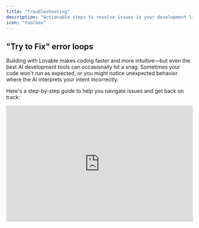 ```yaml
---
title: "Troubleshooting"
description: "Actionable steps to resolve issues in your development lifecycle."
icon: "toolbox"
---
```


## "Try to Fix" error loops

Building with Lovable makes coding faster and more intuitive—but even the best AI development tools can occasionally hit a snag. Sometimes your code won't run as expected, or you might notice unexpected behavior where the AI interprets your intent incorrectly.

Here's a step-by-step guide to help you navigate issues and get back on track:

<iframe width="100%" height="315" src="https://www.youtube.com/embed/0W8bsbHh2p8?si=p4kWhkdu0PEbgGXm" title="YouTube video player" frameborder="0" allow="accelerometer; autoplay; clipboard-write; encrypted-media; gyroscope; picture-in-picture; web-share" referrerpolicy="strict-origin-when-cross-origin" allowfullscreen />

<Steps>
  <Step title="Use the Try to Fix Button First">
    Click the **Try to Fix** button when an error shows up. Lovable will scan your logs, detect the issue, and attempt a quick fix. It's your fastest first move. If that doesn't work, it's time to dig deeper.
  </Step>
  <Step title="Diagnose Unexpected Behavior">
    Your code may run without errors but not behave as intended. That's **unexpected behavior**—harder to spot and harder to fix. Try this:

    - **Review your original prompt** to confirm your instructions.
    - **Break it down**: Check individual components and logic.
    - **Add visuals**: Use screenshots to clarify what went wrong.
  </Step>
  <Step title="Write More Effective Prompts">
    Clear, structured prompts lead to better results. Use this format:

    1. **Project Overview** – What are you building?
    2. **Page Structure** – List key pages/components.
    3. **Navigation Logic** – Describe user flow.
    4. **Visual Aids** – Upload wireframes or screenshots.
    5. **Implementation Steps** – Lay out the build order.
  </Step>
  <Step title="Build in Logical Order">
    Structure matters. Follow this recommended flow:

    1. Create layout and pages.
    2. Connect Supabase or your backend.
    3. Set up authentication and user roles.
    4. Plan and organize feature logic.
    5. Prompt Lovable to implement features.
  </Step>
  <Step title="Use Chat-Only Mode for Clarity">
    When unsure, switch to **Chat-Only Mode**:

    - Ask Lovable to **analyze your project state**.
    - Request a **recap of attempted solutions**.
    - Prompt for **new directions** to solve persistent problems.
  </Step>
  <Step title="If You're Still Stuck: Advanced Tactics">
    Still no luck? Try this:

    - **Be exact** – Describe the bug and your expectations clearly.
    - **Use images** – Screenshots or videos help illustrate problems.
    - **Ask directly** – "What else can we try?"
    - **Rollback** – Restore to a working version and rebuild incrementally.
  </Step>
</Steps>

## What's Going Wrong? Common Troubleshooting Areas

Troubleshooting generally falls into these categories:

1. **UI or Layout Glitches**
2. **API or Backend Issues**
3. **Prompt Misinterpretations**
4. **AI Unresponsiveness or Misbehavior**
5. **Platform or Integration Errors**

Use the accordions below to identify specific issues and actions:

### General issues

<AccordionGroup>
  <Accordion title="Need a fast diagnosis?">
    Jump into Chat-Only Mode and type: "Something's off. Can you walk me through what's happening and what you've tried?"
  </Accordion>
  <Accordion title="UI or Layout Problems">
    - Check component hierarchy and styles.
    - Use screenshots to explain visual bugs.
    - Prompt Lovable with: "Why is this element misaligned? Fix it."
  </Accordion>
  <Accordion title="API & Backend Issues">
    - Ensure your API schema is current.
    - Validate environment variables and credentials.
    - Ask Lovable: "What methods are being used in this call?"
  </Accordion>
  <Accordion title="When completely stuck">
    - Prompt: "Take a step back. Analyze the error and suggest a different approach."
    - Break the task into smaller parts.
    - Use the revert button if errors persist.
  </Accordion>
  <Accordion title="Loading errors">
    This should not happen.

    #### **Common Loading Issues**

    - **Infinite loading:** The project gets stuck in a loading state
    - **Preview not updating:** Changes don't appear in the preview window
    - **Error screen:** Red error messages appear instead of your app
    - **Blank screen:** The preview window shows nothing

    #### **Troubleshooting Steps**

    1. Refresh the browser window and try again
    2. Check for console errors (use Dev Mode)
    3. Look for syntax errors in your code
    4. Check if your app has an infinite loop
    5. Ensure your index file exports a valid React component
    6. Make sure your app has a proper routing configuration

    **Quick fix for blank screens:**

    <Info>
      Often, a blank screen is caused by an error in your root component or routing configuration. Check for errors in your console and fix any syntax or import issues.
    </Info>
    Please report it to the support team.
  </Accordion>
  <Accordion title="Code sandbox error">
    This should not happen. Please report it to the support team.
  </Accordion>
  <Accordion title="Not found preview or spinning up sandbox">
    Try a hard refresh. If unresolved, contact support.
  </Accordion>
  <Accordion title="Dependency Issues">
    #### **Common Dependency Problems**

    - **Module not found:** Package not installed or import path incorrect
    - **Version conflicts:** Incompatible versions of related packages
    - **Peer dependency warnings:** Missing or incompatible peer dependencies
    - **Duplicate packages:** Multiple versions of the same package
    - **Build errors:** Package doesn't support your environment

    #### **Solutions for Dependency Issues**

    1. Install missing packages using the `<lov-add-dependency>` command
    2. Check for typos in import statements
    3. Verify the package name and version in package.json
    4. Install peer dependencies when prompted
    5. Check for compatibility with your React and TypeScript versions
    6. Look for alternative packages if one doesn't work well

    #### **Working with shadcn/ui**

    Lovable comes with shadcn/ui pre-installed. Remember that:

    - shadcn/ui components are imported from `@/components/ui/`
    - You can use all components in the shadcn/ui documentation
    - Don't modify the shadcn/ui component files directly
    - Create wrapper components if you need custom behavior
  </Accordion>
  <Accordion title="Page Navigation">
    #### **Common Navigation Problems**

    - **Page not found:** Routes not properly configured
    - **Navigation fails:** Links not working correctly
    - **Full page reloads:** Using `<a>` instead of React Router's `<Link>`
    - **Parameters not accessible:** Route params not being extracted
    - **Nested routes issues:** Problems with nested route definitions

    #### **How to Fix Navigation Issues**

    1. Verify that all routes are correctly defined in your router configuration
    2. Use `<Link>` from react-router-dom instead of `<a>` tags
    3. Check path spellings in your route definitions
    4. For dynamic routes, ensure parameters are correctly defined with `:paramName`
    5. Use `useParams()` to access route parameters
    6. For programmatic navigation, use `useNavigate()` hook

    #### **Navigation Best Practices**

    - Organize routes logically based on your application structure
    - Consider using lazy loading for routes to improve performance
    - Add proper error handling for invalid routes (404 pages)
    - Use `useLocation()` to read query parameters
    - Implement route guards for protected routes if needed
  </Accordion>
</AccordionGroup>

### AI Reliability

<AccordionGroup>
  <Accordion title="Avoiding AI mistakes in prompt engineering">
    - Keep prompts clear and structured.
    - Use reverse meta prompting.
    - Test in Chat-Only Mode before applying big changes.
  </Accordion>
  <Accordion title="AI not responding">
    This shouldn't happen. Please report it to the support team.
  </Accordion>
  <Accordion title="Persistent Fix error loops">
    Adjust your prompt to help the AI understand your goal or ask for step-by-step debugging help.
  </Accordion>
  <Accordion title="Refactor broke everything">
    Make small, incremental changes. If the issue persists, roll back to a stable version or debug in chat.
  </Accordion>
  <Accordion title="Error loops, hallucinations, or broken logic">
    Revert to a stable version and provide more context in your next prompt. Use visual editor or attach a knowledge file.
  </Accordion>
  <Accordion title="AI not doing changes">
    The AI might be editing the wrong files or misinterpreting. Be very specific or edit manually.
  </Accordion>
  <Accordion title="Chat mode not responding or incomplete">
    This was fixed by engineering. Please report if it happens again.
  </Accordion>
  <Accordion title="Unexpected Crashes, Errors, or Loops">
    - Don't retry the same prompt. Simplify or rephrase.
    - Ask: "What fixes have we already tried?"
    - Rebuild from a previous working state.
  </Accordion>
</AccordionGroup>

### Core functionalities

<AccordionGroup>
  <Accordion title="Preview is white">
    - Likely a runtime error. Check browser console logs.
    - Use chat to troubleshoot.
    - Try a hard refresh or revert.
  </Accordion>
  <Accordion title="Rollback fails">
    Report to the support team if you can't revert your project.
  </Accordion>
  <Accordion title="Unpublish or deactivate projects">
    This action isn't currently supported.
  </Accordion>
  <Accordion title="Kicked out of project">
    This issue has been resolved. Report it if it recurs.
  </Accordion>
  <Accordion title="Remix doesn't work (no Supabase connection)">
    Shouldn't happen. Contact support.
  </Accordion>
  <Accordion title="Loading profile error">
    Shouldn't happen. Report to the support team.
  </Accordion>
  <Accordion title="Email unsubscribe not working">
    This is a serious issue likely related to our email provider. Contact support immediately.
  </Accordion>
  <Accordion title="Unexpected logout or access loss">
    Reach out to support directly.
  </Accordion>
  <Accordion title="Challenges with larger projects">
    - Break up large changes into smaller steps.
    - Restart your browser if it slows down.
    - If it persists, report your use case to support.
  </Accordion>
  <Accordion title="Console Access">
    #### **Using the Console for Debugging**

    - **Accessing the console:** Right-click → Inspect → Console tab
    - **Viewing errors:** Red error messages in the console
    - **Adding console logs:** Use `console.log()`, `console.error()`, etc.
    - **Filtering messages:** Use the dropdown filters in the console panel

    #### **Effective Console Debugging**

    1. Log variable values at different points in your code
    2. Use `console.table()` for displaying arrays or objects
    3. Group related logs with `console.group()` and `console.groupEnd()`
    4. Use `console.trace()` to show the call stack
    5. Set breakpoints by clicking line numbers in the Sources tab
    6. Watch expressions by adding them in the Watch panel

    #### **Console Tips for React**

    - Install React Developer Tools for component inspection
    - Log component props and state to debug rendering issues
    - Use conditional breakpoints for specific scenarios
    - Check for React-specific warnings and errors
    - Monitor network requests in the Network tab

    **Debugging Tip:**

    Use `console.log({variableName})` instead of `console.log(variableName)` to see both the variable name and value in the console.
  </Accordion>
  <Accordion title="Memory Issues">
    #### **Common Memory Problems**

    - **Memory leaks:** Resources not being properly released
    - **High CPU usage:** Excessive processing or infinite loops
    - **Slow performance:** Inefficient code or large data structures
    - **Page crashes:** Out of memory errors
    - **Growing memory usage:** Memory increasing over time

    #### **Identifying Memory Issues**

    1. Use Chrome DevTools Memory tab to create heap snapshots
    2. Monitor memory usage in Performance tab
    3. Look for components that don't unmount properly
    4. Check for event listeners that aren't removed
    5. Identify large data structures that could be optimized

    #### **Fixing Memory Leaks**

    - Clean up event listeners in `useEffect` return functions
    - Cancel fetch requests when components unmount
    - Unsubscribe from subscriptions (observables, WebSockets)
    - Clear intervals and timeouts when no longer needed
    - Avoid creating functions inside render that create closures over large data
    - Use `useMemo` and `useCallback` to prevent unnecessary recreations

    **Memory optimization tip:**

    <Tip>
      For large lists, consider implementing virtualization (using libraries like react-window or react-virtualized) to render only visible items instead of the entire list at once.
    </Tip>
  </Accordion>
  <Accordion title="Browser Compatibility">
    #### **Common Browser Compatibility Issues**

    - **Different rendering:** CSS behaves differently across browsers
    - **Missing features:** Modern JavaScript features not supported in older browsers
    - **Browser-specific bugs:** Issues unique to certain browsers
    - **Mobile quirks:** Problems specific to mobile browsers
    - **Input handling differences:** Form elements behave differently

    #### **Ensuring Cross-Browser Compatibility**

    1. Use Babel to transpile modern JavaScript for older browsers
    2. Include polyfills for missing browser features
    3. Leverage CSS prefixes or use a tool like Autoprefixer
    4. Test on multiple browsers (Chrome, Firefox, Safari, Edge)
    5. Use feature detection instead of browser detection
    6. Follow web standards and avoid browser-specific hacks

    #### **Tools for Browser Compatibility**

    - [**caniuse.com**](http://caniuse.com)**:** Check feature support across browsers
    - **BrowserStack:** Test on multiple browsers and devices
    - **Autoprefixer:** Automatically add vendor prefixes to CSS
    - **@babel/preset-env:** Target specific browser versions
    - **core-js:** Polyfills for modern JavaScript features

    <Tip>
      Instead of supporting very old browsers, consider implementing a browser detection system that shows a friendly message to users on unsupported browsers, directing them to upgrade.
    </Tip>
  </Accordion>
  <Accordion title="Infinite Re-render Loops">
    #### **Common Causes of Infinite Loops**

    - **Missing dependency array:** `useEffect` without dependencies
    - **State updates in render:** Calling setState during render phase
    - **State updates in useEffect:** Without proper dependency control
    - **Mutable references:** Modifying objects or arrays directly
    - **Props changing in parent:** Child component updates causing parent re-renders

    #### **How to Fix Infinite Loops**

    1. Ensure `useEffect` has a proper dependency array
    2. Use `useCallback` for functions passed as props
    3. Add conditional checks before setting state
    4. Use functional updates for state based on previous values
    5. Check for object/array stability with `useMemo`
    6. Use `React.memo` to prevent unnecessary re-renders

    #### **Debugging Infinite Loops**

    - Add console logs to track component renders
    - Use React DevTools to profile renders
    - Check for "Maximum update depth exceeded" error messages
    - Set breakpoints in Chrome DevTools
    - Look for rapidly increasing memory usage

    **Common infinite loop pattern:**

    `useEffect(() => { setData(newData); // This will cause a re-render }, [someValue]); // If someValue changes on every render, you get an infinite loop`
  </Accordion>
  <Accordion title="Responsive Design Problems">
    #### **Common Responsive Design Challenges**

    - **Layout breaks on mobile:** Elements overlap or overflow
    - **Text scaling issues:** Font sizes too large or small on different screens
    - **Image sizing problems:** Images not properly scaling
    - **Touch targets too small:** Buttons or links difficult to tap on mobile
    - **Content overflow:** Content extending beyond viewport
    - **Media query issues:** Breakpoints not working as expected

    #### **Responsive Design Best Practices**

    1. Use mobile-first approach (design for mobile, then expand)
    2. Implement fluid layouts with flexbox and grid
    3. Use relative units (%, em, rem) instead of fixed pixels
    4. Set appropriate viewport meta tag
    5. Test designs across multiple screen sizes
    6. Use responsive images with proper sizing
    7. Ensure touch targets are at least 44x44px for mobile

    #### **Tailwind CSS for Responsive Design**

    Tailwind makes responsive design easier with its breakpoint prefixes:

    - `sm:` - small screens (640px and up)
    - `md:` - medium screens (768px and up)
    - `lg:` - large screens (1024px and up)
    - `xl:` - extra large screens (1280px and up)
    - `2xl:` - 2x extra large screens (1536px and up)

    Example of responsive layout with Tailwind:

    ```
    <div className="grid grid-cols-1 md:grid-cols-2 lg:grid-cols-3 gap-4">
      <div className="p-4 bg-white rounded shadow">Item 1</div>
      <div className="p-4 bg-white rounded shadow">Item 2</div>
      <div className="p-4 bg-white rounded shadow">Item 3</div>
    </div>
    ```

    <Tip>
      Use Chrome DevTools Device Mode (toggle device toolbar) to quickly test your design on different device sizes and orientations.
    </Tip>
  </Accordion>
</AccordionGroup>

### Domain Issues

<AccordionGroup>
  <Accordion title="Custom Domain Setup">
    To connect your custom domain to your Lovable app:

    1. Navigate to Project → Settings → Domains in Lovable
    2. Click "Add Domain" and enter your domain name
    3. Update your DNS settings as instructed
    4. Wait for DNS propagation (can take up to 48 hours)

    <Info>
      Custom domain functionality requires a paid Lovable plan.
    </Info>
  </Accordion>
  <Accordion title="DNS Configuration">
    Example DNS settings for your domain registrar:

    ```
    # For apex domain (example.com):
    Type: A
    Name: @
    Value: 76.76.21.21
    
    # For www subdomain:
    Type: CNAME
    Name: www
    Value: yourapp.lovable.app
    ```

    #### **DNS Settings Explanation:**

    - **A Record:** Points your root domain to Lovable's IP address
    - **CNAME Record:** Creates an alias from www to your Lovable app
    - **TTL (Time-to-Live):** Set to 3600 (1 hour) or lower for faster propagation

    #### **DNS Verification:**

    To verify your DNS settings are correct, you can use:

    - [**<u>DNSChecker.org</u>**](https://dnschecker.org/)
    - [**<u>MXToolbox</u>**](https://mxtoolbox.com/)
    - Command line: `dig example.com` or `nslookup example.com`
  </Accordion>
  <Accordion title="Common Domain Issues">
    If your custom domain isn't working:

    - Verify DNS settings are configured exactly as specified
    - Check if your domain has DNSSEC enabled (might cause issues)
    - Use a DNS lookup tool to verify your records have propagated
    - Clear your browser cache or try in incognito mode
    - Wait at least 24-48 hours for DNS changes to fully propagate
    - Ensure your domain is properly verified in the Lovable dashboard
    - Check if your domain registrar has extra security features blocking the transfer

    #### **Troubleshooting Steps:**

    1. Verify your domain is active and not expired
    2. Check for conflicting DNS records
    3. Temporarily disable DNSSEC if you're having issues
    4. Ensure no domain forwarding is enabled at your registrar
    5. Try accessing your site from a different network
  </Accordion>
  <Accordion title="SSL Certificate Issues">
    Lovable automatically provisions SSL certificates for custom domains. If you're experiencing SSL issues:

    - Ensure your DNS is properly configured
    - Check if your domain has CAA records that might restrict certificate issuance
    - Wait up to 24 hours for the certificate to be issued
    - Verify your browser isn't caching an old certificate
    - Check for certificate transparency logs to see if a certificate was issued
    - Contact Lovable support if issues persist

    #### **Common SSL Errors:**

    - **ERR_CERT_COMMON_NAME_INVALID:** Domain doesn't match certificate
    - **ERR_CERT_AUTHORITY_INVALID:** Certificate not trusted by browser
    - **SEC_ERROR_UNKNOWN_ISSUER:** Certificate issuer unknown
    - **SSL_ERROR_BAD_CERT_DOMAIN:** Domain doesn't match certificate

    <Info>
      \*\*SSL Security Note: \*\*Lovable uses Let's Encrypt to provision SSL certificates. These certificates are valid for 90 days and are automatically renewed.
    </Info>
  </Accordion>
  <Accordion title="Working with Subdomains">
    To set up subdomains for your Lovable app:

    #### **Option 1: Direct Subdomain Configuration**

    1. Navigate to Project → Settings → Domains
    2. Click "Add Domain" and enter your subdomain (e.g., [app.example.com](http://app.example.com))
    3. Add a CNAME record at your DNS provider:

    ```
    Type: CNAME
    Name: app
    Value: yourapp.lovable.app
    ```

    #### **Option 2: Wildcard Subdomain**

    To support multiple subdomains with one configuration:

    ```
    Type: CNAME
    Name: *
    Value: yourapp.lovable.app
    ```

    Note: Wildcard CNAME records might not be supported by all DNS providers.

    #### **Subdomain Best Practices:**

    - Use consistent naming conventions ([app.example.com](http://app.example.com), [api.example.com](http://api.example.com))
    - Consider using subdomains for different environments ([staging.example.com](http://staging.example.com))
    - Remember each subdomain needs its own SSL certificate, which Lovable handles automatically
  </Accordion>
  <Accordion title="Deployment Process">
    To deploy your Lovable app:

    1. Click the "Publish" button in the top-right corner
    2. Wait for the build process to complete
    3. Your app will be available at [yourapp.lovable.app](http://yourapp.lovable.app)
    4. Review deployment logs for any issues

    #### **Deployment Strategies:**

    - **Preview Deployments:** Test your app before publishing to production
    - **Automatic Deployments:** Configure your project to deploy automatically on Git changes
    - **Rollbacks:** Revert to previous versions if needed
  </Accordion>
  <Accordion title="Deployment Failed">
    If your deployment fails:

    1. Check the deployment logs for specific errors
    2. Fix any code issues identified in the logs
    3. Ensure all environment variables are properly set
    4. Verify all required API keys are valid
    5. Check for missing dependencies
    6. Try deploying an earlier working version
    7. Resolve any build-time errors before deploying again

    #### **Common Deployment Errors:**

    - **Module not found:** Missing dependency or import
    - **Build timeout:** Build process taking too long
    - **Memory limit exceeded:** Build requires more resources than available
    - **Environment variable issues:** Missing or incorrectly formatted variables
  </Accordion>
  <Accordion title="Removing Lovable Badge">
    To remove the Lovable badge from your deployed app:

    1. Go to Project Settings
    2. Find "Show Lovable Badge" option
    3. Toggle it off (requires paid plan)
    4. Redeploy your application

    <Info>
      The badge removal option is available on all paid plans. If you don't see this option, make sure your billing is up to date.
    </Info>
  </Accordion>
  <Accordion title="Deploying to Netlify & Vercel">
    #### **Common Deployment Problems**

    - **Build failures:** Check your build command and Node.js version
    - **404 errors:** Configure redirects for Single Page Applications
    - **Environment variables:** Set them in the hosting platform's dashboard
    - **API routes not working:** Verify serverless function configuration
    - **CORS issues:** Configure proper headers for API requests

    #### **Netlify Configuration**

    1. Create a `netlify.toml` file in your project root
    2. Configure build settings: `npm run build` or `yarn build`
    3. Set the publish directory to `dist` for Vite projects
    4. Add redirects for SPA routing
    5. Configure environment variables in the Netlify dashboard

    #### **Vercel Configuration**

    1. Create a `vercel.json` file if needed (often automatic)
    2. Use the Vercel dashboard to configure build settings
    3. Set environment variables in the Vercel dashboard
    4. Optionally configure serverless functions
    5. Domain settings can be managed in the project settings

    #### **Troubleshooting Deployment**

    - Check deployment logs for specific error messages
    - Verify that your project builds locally before deploying
    - Test with `NODE_ENV=production` locally
    - Check for case sensitivity issues in imports (critical for Linux servers)
    - Ensure all dependencies are properly specified in package.json
    - Consider using the hosting provider's CLI for better debugging

    #### **SPA Routing Configuration**

    For Netlify (`netlify.toml`):

    ```
    [[redirects]]
      from = "/*"
      to = "/index.html"
      status = 200
    ```

    For Vercel (`vercel.json`):

    ```
    {
      "rewrites": [
        { "source": "/(.*)", "destination": "/index.html" }
      ]
    }
    ```
  </Accordion>
  <Accordion title="Published version not showing latest version">
    Current workaround is user having to add both the domain as well as [www](http://www). domain counterpart to get the updates to sync.
  </Accordion>
</AccordionGroup>

### Supabase issues

<AccordionGroup>
  <Accordion title="Error with Edge Functions">
    - **l Scope:** Use the principle of least privilege for all credentials

    When using Lovable with Supabase, always store sensitive API keys as Supabase Edge Function secrets rather than environment variables or in source code.
  </Accordion>
  <Accordion title="Setting Environment Variables">
    Double-check syntax and variable names. See the [Supabase docs](https://supabase.com/docs).
  </Accordion>
  <Accordion title="Supabase connection is lost">
    Disconnect and reconnect. Might be caused by an integration update.
  </Accordion>
  <Accordion title="Remix does not work with Supabase">
    Remixing is blocked for Supabase-connected projects for security reasons.
  </Accordion>
  <Accordion title="Project not found">
    Please report to support.
  </Accordion>
  <Accordion title="HTTP Fetch failures">
    Usually means a backend server isn't responding. Use chat mode to debug.
  </Accordion>
  <Accordion title="Stream interrupted">
    Likely due to invalid credentials. Engineering is working on a fix.
  </Accordion>
  <Accordion title="Role-Based Security (RLS) in Supabase">
    ### **RLS Basics**

    Row Level Security (RLS) allows you to control which rows users can access in your Supabase tables. Without proper RLS policies:

    - Your data may be unprotected and accessible to anyone
    - Or users might be unable to access data they should see

    If RLS is enabled:

    - Define clear access policies.
    - Test via Supabase SQL editor.
    - Ensure users are authenticated.

    ### **Enabling RLS on Tables**

    How to enable RLS on your Supabase tables:

    1. Go to the Supabase dashboard and select your project
    2. Navigate to **Table Editor** in the left sidebar
    3. Select the table you want to secure
    4. Click on **Authentication** tab
    5. Toggle **Enable RLS** to ON
    6. Create policies to define access rules (without policies, no access is granted)

    It's recommended to enable RLS on all tables from the beginning of your project development.

    ### **Common RLS Issues**

    ### 

    If you're experiencing data access problems:

    - **No Data Returned:** RLS might be too restrictive
    - **Security Concerns:** RLS might be too permissive
    - **Errors When Inserting:** Check your INSERT policies
    - **Auth Issues:** Ensure the user is properly authenticated
    - **Unexpected Access:** Anonymous users might have unintended access

    ### **Troubleshooting auth.uid() Issues**

    If your RLS policies using auth.uid() aren't working as expected:

    - **User Not Authenticated:** Verify that the user is properly signed in
    - **JWT Token Issues:** Check if the JWT token is being correctly passed to Supabase
    - **Column Type Mismatch:** Ensure your user_id column type matches the auth.uid() type (typically UUID)
    - **Case Sensitivity:** UUID comparisons should be case-sensitive
    - **Incorrect Column Name:** Double-check that the column name in your policy matches the database

    A common issue is comparing auth.uid() to a user_id stored as text when auth.uid() returns a UUID. Ensure type consistency.

    ### **Example RLS Policies**

    Here are common RLS policy patterns:

    ```
    -- Allow users to read only their own data
    CREATE POLICY "Users can view their own data" ON "profiles"
      FOR SELECT
      USING (auth.uid() = user_id);
    
    -- Allow authenticated users to insert their own data
    CREATE POLICY "Users can insert their own data" ON "profiles"
      FOR INSERT
      WITH CHECK (auth.uid() = user_id);
    
    -- Allow public access to certain data
    CREATE POLICY "Public access to published posts" ON "posts"
      FOR SELECT
      USING (is_published = true);
    ```

    ### **Testing RLS Policies**

    How to verify your RLS policies are working correctly:

    1. Use the Supabase dashboard to test policies with different roles
    2. Create test users and verify access patterns
    3. Log SQL errors from your Lovable app for debugging
    4. Test both authenticated and anonymous access

    #### **Best Practice**

    Always enable RLS on all tables and explicitly create policies for access patterns. Start with restrictive policies and gradually open them up as needed.

    ### **Advanced RLS Techniques**

    Advanced RLS patterns for Lovable projects

    ### **Role-Based Access**

    Implementing role-based permissions with RLS:

    ```
    -- Create a view to get user roles
    CREATE OR REPLACE FUNCTION get_user_role()
    RETURNS TEXT AS $$
      SELECT role FROM user_roles WHERE user_id = auth.uid()
    $$ LANGUAGE SQL;
    
    -- Policy that checks user role
    CREATE POLICY "Admins can do anything" ON "documents"
      USING (get_user_role() = 'admin');
    ```

    ### **Team/Organization Access**

    Allowing users to access team resources:

    ```
    -- Allow access to team members
    CREATE POLICY "Team members can view" ON "team_documents"
      FOR SELECT
      USING (
        auth.uid() IN (
          SELECT user_id FROM team_members 
          WHERE team_id = team_documents.team_id
        )
      );
    ```

    ### **RLS Performance Considerations**

    Be aware of these performance aspects when using RLS:

    - Complex policies can slow down queries
    - Joins in policies can be particularly expensive
    - Consider indexing columns used in RLS conditions
    - For large tables, consider materialized views or other optimizations

    ### **Working with Complex Policy Requirements**

    Solutions for advanced access control scenarios:

    - **Multiple Conditions:** Combine conditions with AND/OR operators
    - **Hierarchical Access:** Use recursive queries or path enumeration patterns
    - **Temporary Access:** Implement time-based conditions (e.g., expiry dates)
    - **Delegated Permissions:** Create sharing mechanisms with junction tables
    - **Row-Level Ownership Transfer:** Consider triggers to maintain ownership history

    For very complex access patterns, consider using database functions to encapsulate the logic and make your policies more readable.

    ### **Multi-Tenant RLS Strategies**

    Implementing secure multi-tenant data access:

    - **Tenant Isolation:** Include tenant_id in all tables requiring isolation
    - **Shared Tables:** Define which tables should be shared vs. tenant-specific
    - **Cross-Tenant Access:** Implement explicit sharing mechanisms when needed
    - **Tenant Hierarchy:** Consider parent-child relationships between organizations
    - **User-Tenant Association:** Track which tenants each user belongs to

    ```
    -- Basic multi-tenant RLS policy
    CREATE POLICY "Tenant isolation" ON "tenant_data"
      USING (
        tenant_id IN (
          SELECT tenant_id FROM tenant_members
          WHERE user_id = auth.uid()
        )
      );
    ```

    Consider using database schemas for complete tenant isolation if your application requires strict separation.

    ### **Debugging RLS Issues**

    Tips for troubleshooting complex RLS problems:

    1. Temporarily disable RLS to verify it's the source of the issue
    2. Add logging to track SQL queries and auth states
    3. Test simpler policies first, then add complexity
    4. Verify that auth.uid() is returning the expected values
    5. Use the Supabase dashboard's policy tester to validate policies

    #### **Common Pitfall**

    A frequent issue is enabling RLS on a table but forgetting to create any policies. This results in no access to the table's data, as the default behavior is to deny all access when RLS is enabled.

    ### **JWT Claims and Authentication**

    Using JWT claims for enhanced security

    ### **Understanding JWT Claims**

    JWTs (JSON Web Tokens) contain claims that can be used in RLS policies:

    - Standard claims like subject (sub), issuer (iss), expiration (exp)
    - Custom claims for roles, permissions, or user attributes
    - Claims are verified by Supabase before being used in RLS

    ### **Accessing JWT Data in RLS**

    Examples of accessing JWT claim data in RLS policies:

    ```
    -- Access the user's ID (UUID)
    auth.uid()
    
    -- Check if the user has a specific role
    auth.jwt() ->> 'role' = 'admin'
    
    -- Access custom claims
    auth.jwt() ->> 'custom_claim' = 'value'
    
    -- Check if user is authenticated at all
    auth.role() = 'authenticated'
    ```

    ### **Working with Custom Claims**

    Setting and using custom claims in Supabase:

    1. Create or update claims during authentication or user actions
    2. Use claims to store frequently needed user data
    3. Keep claims small to avoid large JWT tokens
    4. Update claims when relevant user data changes

    ```
    // Example: Setting custom claims during sign-in
    const { data, error } = await supabase.auth.signInWithPassword({
      email,
      password,
      options: {
        data: {
          role: 'admin',
          org_id: '123',
          permissions: ['read', 'write']
        }
      }
    });
    
    // Accessing those claims in RLS
    CREATE POLICY "Admin access" ON "documents"
      USING (auth.jwt() ->> 'role' = 'admin');
    ```

    Custom claims are useful for frequently accessed user attributes but should not replace proper database lookups for complex permissions.

    <AccordionGroup>
      <Accordion title="Common RLS Issues">
        If you're experiencing data access problems:

        - **No Data Returned:** RLS might be too restrictive
        - **Security Concerns:** RLS might be too permissive
        - **Errors When Inserting:** Check your INSERT policies
        - **Auth Issues:** Ensure the user is properly authenticated
        - **Unexpected Access:** Anonymous users might have unintended access
      </Accordion>
    </AccordionGroup>
  </Accordion>
  <Accordion title="Connecting Supabase">
    To connect your Lovable project to Supabase:

    1. Click the Supabase menu in the top right of the editor
    2. Select "Connect to Supabase"
    3. Follow the prompts to connect to your Supabase project
    4. Once connected, Lovable can see your tables, RLS policies, and functions
  </Accordion>
  <Accordion title="Troubleshooting Connection Issues">
    If you're having trouble connecting to Supabase:

    - **Project Not Found:** Verify you're selecting the correct Supabase project
    - **Authentication Errors:** Ensure you're logged into the correct Supabase account
    - **Permission Errors:** Check that you have admin/owner access to the Supabase project
    - **API Keys:** Verify your API keys are valid and have not expired
    - **Connection Timeouts:** Try again later or check your network connection

    Note: You need to be an owner or administrator of the Supabase project to connect it to Lovable.
  </Accordion>
  <Accordion title="Common Authentication Issues">
    Solutions for frequent authentication problems:

    - **Redirect URL Issues:** Ensure all possible domains (including [localhost](http://localhost) for development) are added to your Supabase project's allowed redirect URLs
    - **Session Not Persisting:** Check that you're properly handling the Supabase session storage
    - **OAuth Provider Errors:** Verify provider credentials and callback URLs in Supabase dashboard
    - **Email Confirmation Not Working:** Check spam folders and verify email templates
    - **JWT Expiration:** Implement proper token refresh handling

    When deploying your app with a custom domain, remember to add that domain to your Supabase redirect URLs, or authentication flows will fail.
  </Accordion>
  <Accordion title="Multi-Tenant User Management">
    Implementing multi-tenant architecture with Supabase:

    - **Organization/Team Model:** Create tables for organizations and team memberships
    - **User Assignment:** Associate users with organizations through junction tables
    - **Role-Based Access:** Define roles within organizations (admin, member, viewer)
    - **Data Isolation:** Use RLS policies to ensure data separation between tenants
    - **Shared Resources:** Define which data should be shared across tenants

    For multi-tenant applications, consider using Supabase's built-in organization features or implement custom organization tables with proper RLS policies.
  </Accordion>
  <Accordion title="File Uploads & Storage">
    Managing file uploads with Supabase Storage:

    #### **Setting Up Supabase Storage:**

    1. Go to Supabase Dashboard → Storage
    2. Create a new bucket (e.g., "avatars", "documents")
    3. Configure access permissions (public or private)
    4. Set up Row Level Security if needed

    #### **Implementing File Uploads:**

    ```
    import { useState } from 'react';
    import { supabase } from './supabaseClient';
    
    function FileUploader() {
      const [uploading, setUploading] = useState(false);
      const [filePath, setFilePath] = useState('');
      const [error, setError] = useState('');
    
      async function uploadFile(event) {
        try {
          setUploading(true);
          setError('');
          
          const file = event.target.files[0];
          if (!file) return;
          
          // Create a unique file name
          const fileExt = file.name.split('.').pop();
          const fileName = `${Date.now()}.${fileExt}`;
          const filePath = `uploads/${fileName}`;
          
          // Upload the file
          const { data, error } = await supabase.storage
            .from('documents')
            .upload(filePath, file, {
              cacheControl: '3600',
              upsert: false
            });
          
          if (error) throw error;
          
          // Get a public URL for the file
          const { data: urlData } = supabase.storage
            .from('documents')
            .getPublicUrl(filePath);
          
          setFilePath(urlData.publicUrl);
        } catch (error) {
          setError(error.message);
        } finally {
          setUploading(false);
        }
      }
    
      return (
        <div className="space-y-4">
          {error && <div className="text-red-500">{error}</div>}
          
          <label className="block">
            <span className="sr-only">Choose file</span>
            <input
              type="file"
              className="block w-full text-sm text-gray-500 
                file:mr-4 file:py-2 file:px-4
                file:rounded-full file:border-0
                file:text-sm file:font-semibold
                file:bg-primary file:text-white
                hover:file:bg-primary/80"
              onChange={uploadFile}
              disabled={uploading}
            />
          </label>
          
          {uploading && <div>Uploading...</div>}
          
          {filePath && (
            <div>
              <p>File uploaded successfully!</p>
              <a 
                href={filePath} 
                target="_blank" 
                rel="noreferrer"
                className="text-blue-500 hover:underline"
              >
                View uploaded file
              </a>
            </div>
          )}
        </div>
      );
    }
    ```

    #### **Image Uploads with Preview:**

    ```
    function ImageUploader() {
      const [uploading, setUploading] = useState(false);
      const [imageUrl, setImageUrl] = useState('');
      const [preview, setPreview] = useState('');
      
      // Create a preview when a file is selected
      function handleFileChange(event) {
        const file = event.target.files[0];
        if (!file) return;
        
        // Create a preview URL
        const objectUrl = URL.createObjectURL(file);
        setPreview(objectUrl);
        
        // Start upload
        uploadImage(file);
      }
      
      async function uploadImage(file) {
        try {
          setUploading(true);
          
          // Create a unique file name
          const fileExt = file.name.split('.').pop();
          const fileName = `${Date.now()}.${fileExt}`;
          const filePath = `avatars/${fileName}`;
          
          // Upload the file
          const { data, error } = await supabase.storage
            .from('avatars')
            .upload(filePath, file, {
              cacheControl: '3600',
              upsert: false
            });
          
          if (error) throw error;
          
          // Get a public URL for the file
          const { data: urlData } = supabase.storage
            .from('avatars')
            .getPublicUrl(filePath);
          
          setImageUrl(urlData.publicUrl);
        } catch (error) {
          console.error('Error uploading image:', error);
        } finally {
          setUploading(false);
        }
      }
      
      return (
        <div className="space-y-4">
          <label className="block">
            <span>Upload profile image</span>
            <input
              type="file"
              accept="image/*"
              onChange={handleFileChange}
              disabled={uploading}
              className="mt-1 block"
            />
          </label>
          
          {uploading && <div>Uploading...</div>}
          
          {preview && (
            <div className="mt-2">
              <h4 className="font-medium text-base">Preview:</h4>
              <img 
                src={preview} 
                alt="Preview" 
                className="mt-2 h-32 w-32 object-cover rounded-full"
              />
            </div>
          )}
          
          {imageUrl && (
            <div className="mt-2">
              <h4 className="font-medium text-base">Uploaded Image:</h4>
              <img 
                src={imageUrl} 
                alt="Uploaded" 
                className="mt-2 h-32 w-32 object-cover rounded-full"
              />
            </div>
          )}
        </div>
      );
    }
    ```
  </Accordion>
</AccordionGroup>

### Stripe issues

<AccordionGroup>
  <Accordion title="Stripe error">
    Try a different card or payment method. Contact support if unresolved.
  </Accordion>
  <Accordion title="Two active subscriptions">
    Don't worry—support can easily fix this.
  </Accordion>
  <Accordion title="Cancel your subscription">
    Go to your settings and cancel via Stripe account.
  </Accordion>
</AccordionGroup>

### GitHub issues

<AccordionGroup>
  <Accordion title="Can't push to GitHub">
    You may have deleted your repo. [Restore it here](https://docs.github.com/en/repositories/creating-and-managing-repositories/restoring-a-deleted-repository).
  </Accordion>
  <Accordion title="Branches are broken">
    Branch switching is experimental. Use at your own risk.

    Once connected to GitHub, you can work with different branches:

    #### **Branch Switching Steps**

    ```
    # To switch from main to dev:
    1. In Dev Mode, open the Git panel
    2. Select the branch dropdown
    3. Choose "dev" or click "Create new branch" if it doesn't exist
    4. Your workspace will update to reflect the selected branch
    ```

    <Note>
      Switching branches will change all files in your workspace to match that branch.
    </Note>
    #### **Branch Management:**

    - **Create a new branch:** Click "Create new branch" in the Git panel
    - **Delete a branch:** Use the GitHub interface (not available directly in Lovable)
    - **Default branch:** Set in GitHub repository settings

    If you can't switch branches:

    - Commit or stash any uncommitted changes
    - Check if you have untracked files that would be overwritten
    - Try refreshing the Lovable editor
  </Accordion>
  <Accordion title="Repository sync issues">
    - Check your [GitHub permissions](https://docs.lovable.dev/integrations/git-integration).
    - Use rollback to undo unwanted changes.
  </Accordion>
  <Accordion title="Deleted repository, now nothing works">
    [Restore your GitHub repo](https://docs.github.com/en/repositories/creating-and-managing-repositories/restoring-a-deleted-repository).
  </Accordion>
  <Accordion title="Connecting GitHub">
    To connect your Lovable project to GitHub:

    1. Click the GitHub button in the top right of the editor
    2. Authorize Lovable to access your GitHub account
    3. Choose whether to create a new repository or use an existing one
    4. Follow the prompts to complete the connection

    #### **Repository Access Levels:**

    When connecting Lovable to GitHub, you can choose different access levels:

    - **All repositories:** Access to all your GitHub repositories
    - **Only select repositories:** Choose specific repositories to connect

    <Info>
      Lovable uses GitHub's OAuth flow for secure authentication. You can revoke access anytime from your GitHub account settings.
    </Info>
  </Accordion>
  <Accordion title="Committing Changes">
    Learn how to commit your changes and follow best practices for Git workflow.

    #### **Committing to GitHub**

    1. In Dev Mode, open the Git panel
    2. Review the changes in the "Changes" tab
    3. Enter a commit message describing your changes
    4. Click "Commit" to save your changes
    5. Click "Push" to send your commits to GitHub

    Commit best practices:

    - Use clear, descriptive commit messages
    - Follow a consistent format (e.g., "feature: add login page")
    - Reference issue numbers when applicable (e.g., "fix #123: correct button alignment")
    - Make small, focused commits rather than large, multi-feature changes

    ```
    # Good commit messages:
    "feat: add user authentication system"
    "fix: resolve login error on mobile devices"
    "docs: update README with API instructions"
    "refactor: simplify payment processing logic"
    "chore: update dependencies to latest versions"
    ```
  </Accordion>
  <Accordion title="Merge Conflicts">
    When Git can't automatically merge changes:

    1. Identify the conflicting files (marked in the Git panel)
    2. Open each file and look for conflict markers (`<<<<<<<`, `=======`, and `>>>>>>>`)
    3. Edit the files to resolve conflicts (keep the code you want)
    4. Remove the conflict markers
    5. Commit the resolved files
  </Accordion>
  <Accordion title="Authentication Issues">
    If you're having trouble with GitHub authentication:

    - Reconnect your GitHub account in Lovable
    - Check if your GitHub access token has expired
    - Verify you have the necessary permissions for the repository
    - Ensure two-factor authentication isn't blocking access
  </Accordion>
  <Accordion title="Failed Pushes">
    If your push is rejected:

    1. Pull the latest changes from the remote repository
    2. Resolve any conflicts
    3. Try pushing again
    4. If still failing, check if the branch is protected
  </Accordion>
</AccordionGroup>

### In-project issues

<AccordionGroup>
  <Accordion title="Setup wizard-style flows">
    Complex multi-step flows can break. Try:

    - Breaking steps down
    - Validating inputs
    - Reviewing logic
    - Simulating different user paths

    Still stuck? Contact support.
  </Accordion>
  <Accordion title="Branches are broken">
    This is an experimental feature. Expect occasional instability.
  </Accordion>
  <Accordion title="Deleted your repository">
    [Restore your GitHub repository](https://docs.github.com/en/repositories/creating-and-managing-repositories/restoring-a-deleted-repository).
  </Accordion>
</AccordionGroup>

### Need more help?

Still stuck? Try this:

1. Use [Chat-Only Mode](https://lovable.dev/chat) for step-by-step help.
2. Submit a bug through our [Feedback Portal](https://feedback.lovable.dev/).
3. If you're a paid customer, contact [Support](https://lovable.dev/support).

## Comprehensive Debugging Manual

[This document](https://docs.google.com/document/d/1dfIy5rtkPN9Zi4smX1VAbfbhAiEyBvVw8p7B8kJiEVs/edit?tab=t.0) or [this website](https://kb-lovable.netlify.app/?tab=errors#errors) were written by a Lovable power user in our Discord community.

### How to use it

1. **Download** it as `Comprehensive_Debugging_Manual.md`.
2. **Upload** it to your GitHub project.
3. Prompt Lovable: "Read this document. Let me know if it helps. Then create a prompt I should use to troubleshoot this issue."
4. After Lovable responds, say: "Before you proceed, explain in detail why you think this will work. Wait for my approval."

This ensures deeper understanding before implementing any fix.